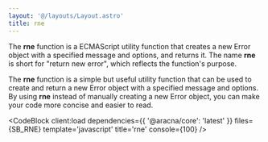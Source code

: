 ```yaml
---
layout: '@/layouts/Layout.astro'
title: rne
---
```



The **rne** function is a ECMAScript utility function that creates a new Error object with a specified message and options, and returns it. The name **rne** is short for "return new error", which reflects the function's purpose.

The **rne** function is a simple but useful utility function that can be used to create and return a new Error object with a specified message and options. By using **rne** instead of manually creating a new Error object, you can make your code more concise and easier to read.

<CodeBlock
  client:load
  dependencies={{ '@aracna/core': 'latest' }}
  files={SB_RNE}
  template='javascript'
  title='rne'
  console={100}
/>
